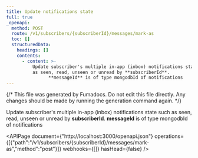 ```yaml
---
title: Update notifications state
full: true
_openapi:
  method: POST
  route: /v1/subscribers/{subscriberId}/messages/mark-as
  toc: []
  structuredData:
    headings: []
    contents:
      - content: >-
          Update subscriber's multiple in-app (inbox) notifications state such
          as seen, read, unseen or unread by **subscriberId**. 
                **messageId** is of type mongodbId of notifications
---
```


{/* This file was generated by Fumadocs. Do not edit this file directly. Any changes should be made by running the generation command again. */}

Update subscriber's multiple in-app (inbox) notifications state such as seen, read, unseen or unread by **subscriberId**. 
      **messageId** is of type mongodbId of notifications

<APIPage document={"http://localhost:3000/openapi.json"} operations={[{"path":"/v1/subscribers/{subscriberId}/messages/mark-as","method":"post"}]} webhooks={[]} hasHead={false} />